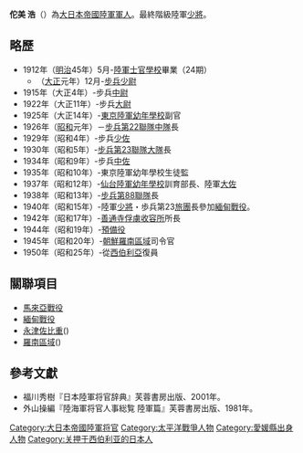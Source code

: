 '''佗美 浩'''（{{bd|1891年5月2日|1970年|12月25日|Takumi Hiroshi}}）為[[大日本帝國陸軍|大日本帝國陸軍]][[軍人|軍人]]。最終階級陸軍[[少將|少將]]。

==略歷 ==
*1912年（[[明治|明治]]45年）5月-[[日本陆军士官学校|陸軍士官學校]]畢業（24期）
**（[[大正|大正]]元年）12月-[[步兵|步兵]][[少尉|少尉]]
*1915年（大正4年）-步兵[[中尉|中尉]]
*1922年（大正11年）-步兵[[大尉|大尉]]
*1925年（大正14年）-[[東京陸軍幼年學校|東京陸軍幼年學校]]副官
*1926年（[[昭和|昭和]]元年）－[[步兵第22聯隊|步兵第22聯隊]][[连|中隊]]長
*1929年（昭和4年）-步兵[[少佐|少佐]]
*1930年（昭和5年）-[[步兵第23聯隊|步兵第23聯隊]][[营|大隊]]長
*1934年（昭和9年）-步兵[[中佐|中佐]]
*1935年（昭和10年）-東京陸軍幼年學校生徒監
*1937年（昭和12年）-[[仙台陸軍幼年學校|仙台陸軍幼年學校]]訓育部長、陸軍[[大佐|大佐]]
*1938年（昭和13年）-[[步兵第88聯隊|步兵第88聯隊]]長
*1940年（昭和15年）-陸軍[[少將|少將]]・歩兵第23[[旅|旅團]]長參加[[中国远征军|緬甸戰役]]。  
*1942年（昭和17年）-[[善通寺市|善通寺]][[战俘|俘虜]][[集中营|收容所]]所長
*1944年（昭和19年）-[[預備役|預備役]]
*1945年（昭和20年）-[[朝鮮|朝鮮]][[羅南區域|羅南區域]]司令官
*1950年（昭和25年）-從[[西伯利亞|西伯利亞]]復員

==關聯項目==
*[[馬來亞戰役|馬來亞戰役]]
*[[中国远征军|緬甸戰役]]
*[[永津佐比重|永津佐比重]]({{link-ja|永津佐比重|永津佐比重}})
*[[羅南區域|羅南區域]]({{link-ja|羅南区域|羅南区域}})

==參考文獻==
* 福川秀樹『日本陸軍将官辞典』芙蓉書房出版、2001年。
* 外山操編『陸海軍将官人事総覧 陸軍篇』芙蓉書房出版、1981年。

{{DEFAULTSORT:Takumi Hiroshi}}
[[Category:大日本帝國陸軍将官|Category:大日本帝國陸軍将官]]
[[Category:太平洋戰爭人物|Category:太平洋戰爭人物]]
[[Category:愛媛縣出身人物|Category:愛媛縣出身人物]]
[[Category:关押于西伯利亚的日本人|Category:关押于西伯利亚的日本人]]
